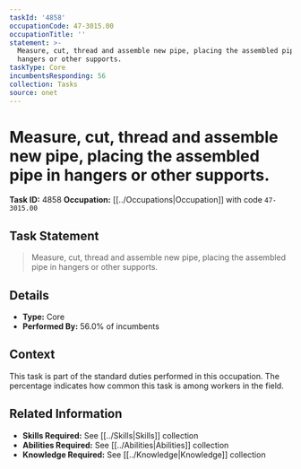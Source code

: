```yaml
---
taskId: '4858'
occupationCode: 47-3015.00
occupationTitle: ''
statement: >-
  Measure, cut, thread and assemble new pipe, placing the assembled pipe in
  hangers or other supports.
taskType: Core
incumbentsResponding: 56
collection: Tasks
source: onet
---
```

# Measure, cut, thread and assemble new pipe, placing the assembled pipe in hangers or other supports.

**Task ID:** 4858
**Occupation:** [[../Occupations|Occupation]] with code `47-3015.00`

## Task Statement

> Measure, cut, thread and assemble new pipe, placing the assembled pipe in hangers or other supports.

## Details

- **Type:** Core
- **Performed By:** 56.0% of incumbents

## Context

This task is part of the standard duties performed in this occupation. The percentage indicates how common this task is among workers in the field.

## Related Information

- **Skills Required:** See [[../Skills|Skills]] collection
- **Abilities Required:** See [[../Abilities|Abilities]] collection
- **Knowledge Required:** See [[../Knowledge|Knowledge]] collection
